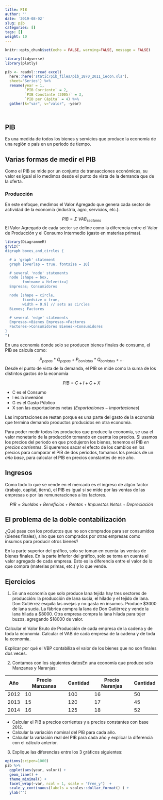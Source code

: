 ```yaml
---
title: PIB
author: ''
date: '2019-08-02'
slug: pib
categories: []
tags: []
weight: 10
---
```

```r
knitr::opts_chunk$set(echo = FALSE, warning=FALSE, message = FALSE)

library(tidyverse)
library(plotly)

pib <- readxl::read_excel(
  here::here('static/pib_files/pib_1870_2011_iecon.xls'),
  sheet='Series') %>% 
  rename(year = 1,
         `PIB Corriente` = 2,
         `PIB Constante (2005)` = 3,
         `PIB per Cápita` = 4) %>% 
  gather(k="var", v="valor", -year)




```


## PIB

Es una medida de todos los bienes y servicios que produce la economía de una región o país en un período de tiempo.

## Varias formas de medir el PIB

Como el PIB se mide por un conjunto de transacciones económicas, su valor es igual si lo medimos desde el punto de vista de la demanda que de la oferta.

### Producción
En este enfoque, medimos el Valor Agregado que genera cada sector de actividad de la economía (industria, agro, servicios, etc.).

$$ PIB = \Sigma\ VAB_{sectores} $$
El Valor Agregado de cada sector se define como la diferencia entre el Valor de Producción y el Consumo Intermedio (gasto en materias primas).
```r
library(DiagrammeR)
grViz("
digraph boxes_and_circles {

  # a 'graph' statement
  graph [overlap = true, fontsize = 10]

  # several 'node' statements
  node [shape = box,
        fontname = Helvetica]
  Empresas; Consumidores

  node [shape = circle,
        fixedsize = true,
        width = 0.9] // sets as circles
  Bienes; Factores

  # several 'edge' statements
  Empresas->Bienes Empresas->Factores 
  Factores->Consumidores Bienes->Consumidores
}
")
```


En una economía donde solo se producen bienes finales de consumo, el PIB se calcula como:

$$ P_{papas} * Q_{papas} + P_{boniatos} * Q_{boniatos} + ... $$
Desde el punto de vista de la demanda, el PIB se mide como la suma de los distintos gastos de la economía

$$ PIB = C + I + G + X$$

- C es el Consumo
- I es la inversión
- G es el Gasto Público
- X son las exportaciones netas ($Exportaciones - Importaciones$)

Las importaciones se restan porque es una parte del gasto de la economía que termina demando productos producidos en otra economía.

Para poder medir todos los productos que produce la economía, se usa el valor monetario de la producción tomando en cuenta los precios. Si usamos los precios del período en que produjeron los bienes, tenemos el PIB _en precios corrientes_. Si queremos sacar el efecto de los cambios en los precios para comparar el PIB de dos períodos, tomamos los precios de un _año base_, para calcular el PIB en precios constantes de ese año.


## Ingresos

Como todo lo que se vende en el mercado es el ingreso de algún factor (trabajo, capital, tierra), el PIB es igual si se mide por las ventas de las empresas o por las remuneraciones a los factores.

$$ PIB = Sueldos + Beneficios + Rentas + Impuestos\ Netos + Depreciación $$

## El problema de la doble contabilización

¿Qué pasa con los productos que no son comprados para ser consumidos (bienes finales), sino que son comprados por otras empresas como insumos para producir otros bienes?

En la parte superior del gráfico, solo se toman en cuenta las ventas de bienes finales. En la parte inferior del gráfico, solo se toma en cuenta el valor agregado de cada empresa. Esto es la diferencia entre el valor de lo que compra (materias primas, etc.) y lo que vende.


## Ejercicios

1. En una economía que solo produce lana tejida hay tres sectores de producción: la producción de lana sucia, el hilado y el tejido de lana. Don Gutiérrez esquila las ovejas y no gasta en insumos. Produce  \$3000 de lana sucia. La fábrica compra la lana de Don Gutiérrez y vende la lana hilada a \$8000. Otra empresa compra la lana hilada para tejer buzos, agregando \$18000 de valor.

Calcular el Valor Bruto de Producción de cada empresa de la cadena y de toda la economía. Calcular el VAB de cada empresa de la cadena y de toda la economía. 

Explicar por qué el VBP contabiliza el valor de los bienes que no son finales dos veces.

2. Contamos con los siguientes datosEn una economía que produce solo Manzanas y Naranjas:

| Año        | Precio Manzanas | Cantidad| Precio Naranjas  |Cantidad|
| ---------- |-----------------|---------|------------------|--------|
| 2012       | 10              |  100    |  16              |  50    |         
| 2013       | 15              |  120    |  17              |  45    |      
| 2014       | 16              |  125    |  18              |  52    |    

- Calcular el PIB a precios corrientes y a precios constantes con base 2012.
- Calcular la variación nominal del PIB para cada año.
- Calcular la variación real del PIB para cada año y explicar la diferencia con el cálculo anterior.

3. Explique las diferencias entre los 3 gráficos siguientes:

```r
options(scipen=1000)
pib %>%
  ggplot(aes(year, valor)) +
  geom_line() +
  theme_minimal() + 
  facet_wrap(~var, ncol = 1, scale = "free_y")  +
  scale_y_continuous(labels = scales::dollar_format() ) + 
  ylab("")
```